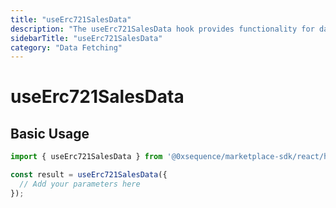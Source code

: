 ```yaml
---
title: "useErc721SalesData"
description: "The useErc721SalesData hook provides functionality for data fetching."
sidebarTitle: "useErc721SalesData"
category: "Data Fetching"
---
```


# useErc721SalesData

## Basic Usage

```typescript
import { useErc721SalesData } from '@0xsequence/marketplace-sdk/react/hooks';

const result = useErc721SalesData({
  // Add your parameters here
});
```

